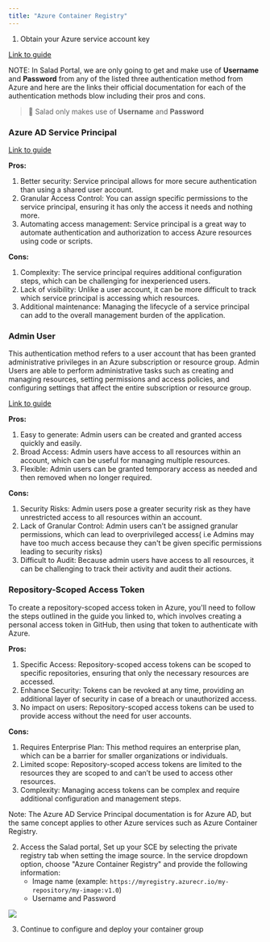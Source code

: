 ```yaml
---
title: "Azure Container Registry"
---
```


1. Obtain your Azure service account key

[Link to guide](https://learn.microsoft.com/en-us/azure/container-registry/container-registry-authentication?tabs=azure-cli)

NOTE: In Salad Portal, we are only going to get and make use of **Username** and **Password** from any of the listed three authentication method from Azure and here are the links their official documentation for each of the authentication methods blow including their pros and cons.

> 📘 Salad only makes use of **Username** and **Password**

### Azure AD Service Principal

[Link to guide](https://docs.microsoft.com/en-us/azure/active-directory/develop/howto-create-service-principal-portal)

**Pros:**

1. Better security: Service principal allows for more secure authentication than using a shared user account.
2. Granular Access Control: You can assign specific permissions to the service principal, ensuring it has only the access it needs and nothing more.
3. Automating access management: Service principal is a great way to automate authentication and authorization to access Azure resources using code or scripts.

**Cons:**

1. Complexity: The service principal requires additional configuration steps, which can be challenging for inexperienced users.
2. Lack of visibility: Unlike a user account, it can be more difficult to track which service principal is accessing which resources.
3. Additional maintenance: Managing the lifecycle of a service principal can add to the overall management burden of the application.

### Admin User

This authentication method refers to a user account that has been granted administrative privileges in an Azure subscription or resource group. Admin Users are able to perform administrative tasks such as creating and managing resources, setting permissions and access policies, and configuring settings that affect the entire subscription or resource group.

[Link to guide](https://docs.microsoft.com/en-us/azure/role-based-access-control/role-assignments-portal)

**Pros:**

1. Easy to generate: Admin users can be created and granted access quickly and easily.
2. Broad Access: Admin users have access to all resources within an account, which can be useful for managing multiple resources.
3. Flexible: Admin users can be granted temporary access as needed and then removed when no longer required.

**Cons:**

1. Security Risks: Admin users pose a greater security risk as they have unrestricted access to all resources within an account.
2. Lack of Granular Control: Admin users can’t be assigned granular permissions, which can lead to overprivileged access( i.e Admins may have too much access because they can't be given specific permissions leading to security risks)
3. Difficult to Audit: Because admin users have access to all resources, it can be challenging to track their activity and audit their actions.

### Repository-Scoped Access Token

To create a repository-scoped access token in Azure, you'll need to follow the steps outlined in the guide you linked to, which involves creating a personal access token in GitHub, then using that token to authenticate with Azure.

**Pros:**

1. Specific Access: Repository-scoped access tokens can be scoped to specific repositories, ensuring that only the necessary resources are accessed.
2. Enhance Security: Tokens can be revoked at any time, providing an additional layer of security in case of a breach or unauthorized access.
3. No impact on users: Repository-scoped access tokens can be used to provide access without the need for user accounts.

**Cons:**

1. Requires Enterprise Plan: This method requires an enterprise plan, which can be a barrier for smaller organizations or individuals.
2. Limited scope: Repository-scoped access tokens are limited to the resources they are scoped to and can’t be used to access other resources.
3. Complexity: Managing access tokens can be complex and require additional configuration and management steps.

Note: The Azure AD Service Principal documentation is for Azure AD, but the same concept applies to other Azure services such as Azure Container Registry.

2. Access the Salad portal, Set up your SCE by selecting the private registry tab when setting the image source. In the service dropdown option, choose "Azure Container Registry" and provide the following information:
   - Image name (example: `https://myregistry.azurecr.io/my-repository/my-image:v1.0`)
   - Username and Password

<img src="container-engine\images\d10c533-image.png" />

3. Continue to configure and deploy your container group
